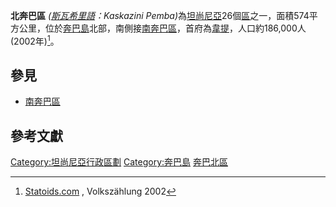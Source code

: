 {{Infobox Settlement
<!--See Template:Infobox Settlement for additional fields that may be available-->
<!--See the Table at Infobox Settlement for all fields and descriptions of usage-->
<!-- Basic info  ---------------->
|name                   = 北奔巴區<!-- at least one of the first two fields must be filled in -->
|official_name          = 
|other_name             =
|native_name            =  <!-- if different from the English name -->
|nickname               = 
|settlement_type        = [[坦桑尼亞行政區劃|區]]<!-- e.g. Town, Village, City, etc.-->
|total_type             = <!-- to set a non-standard label for total area and population rows -->
|motto                  =
<!-- images and maps  ----------->
|image_skyline          = 
|imagesize              = 
|image_caption          = 
|image_flag             = 
|flag_size              =
|image_seal             = 
|seal_size              =
|image_shield           = 
|shield_size            =
|image_blank_emblem     =
|blank_emblem_type      =
|blank_emblem_size      =
|image_map              = Tanzania PembaNorth location map.svg
|mapsize                = 
|map_caption            = 北奔巴區於坦尚尼亞位置圖
|image_map1             = 
|mapsize1               = 
|map_caption1           = 
|image_dot_map          =
|dot_mapsize            =
|dot_map_caption        =
|dot_x =  |dot_y =
|pushpin_map            = <!-- the name of a location map as per http://en.wikipedia.org/wiki/Template:Location_map -->
|pushpin_label_position = <!-- the position of the pushpin label: left, right, top, bottom, none -->
|pushpin_map_caption    =
|pushpin_mapsize        =
<!-- Location ------------------>
|subdivision_type       = 國家<!--Country-->
|subdivision_name       = {{TZA}}<!--the name of the country-->
|subdivision_type1      = 
|subdivision_name1      = 
|subdivision_type2      = 
|subdivision_name2      = 
<!-- Smaller parts (e.g. boroughs of a city) and seat of government -->
|seat_type              =首府
|seat                   =[[韋提|韋提]]
|parts_type             =
|parts_style            = <!-- =list (for list), coll (for collapsed list), para (for paragraph format)
                               Default is list if up to 5 items, coll if more than 5-->
|parts                  = <!-- parts text, or header for parts list -->
|p1                     =
|p2                     = <!-- etc. up to p50: for separate parts to be listed--> 
<!-- Politics ----------------->
|government_footnotes   =
|government_type        =
|leader_title           =
|leader_name            =  <!--add   (no-break space) to leader names to disable automatic links-->
|leader_title1          =  
|leader_name1           =
|established_title      =  <!-- Settled -->
|established_date       = 
<!-- Area    --------------------->
|area_magnitude         = 
|unit_pref                = <!--Enter: Imperial, to display imperial  before metric-->
|area_footnotes           =
|area_total_km2           = 574<!-- ALL fields with measurements are subject to automatic unit conversion-->
|area_land_km2            = <!--See table @ Template:Infobox Settlement for details on unit conversion-->
|area_water_km2           =
|area_total_sq_mi         =
|area_land_sq_mi          =
|area_water_sq_mi         =
|area_water_percent       =
<!-- Elevation -------------------------->
|elevation_footnotes    =  <!--for references: use <ref> tags-->
|elevation_m            = 
|elevation_ft           =
|elevation_max_m            = 
|elevation_max_ft           =
|elevation_min_m            = 
|elevation_min_ft           =
<!-- Population   ----------------------->
|population_as_of               =2002
|population_footnotes           =
|population_note                =
|population_total               =186000
|population_density_km2         = auto<!--For automatic calculation, any density field may contain: auto -->
|population_density_sq_mi       =
<!-- General information  --------------->
|timezone               = 
|utc_offset             = 
|timezone_DST           = 
|utc_offset_DST         = 
|coor_pinpoint         =<!-- can be used to specify exactly where/what the coordinates refer to -->
|coordinates_type       = 
|latd= |latm= |lats= |latNS=
|longd= |longm= |longs= |longEW=
<!-- Area/postal codes & others -------->
|postal_code_type       =  <!-- enter ZIP code, Postcode, Post code, Postal code... -->
|postal_code            =
|area_code              =
|website                = 
|footnotes              = 
}}
'''北奔巴區''' ''([[斯瓦希里語|斯瓦希里語]]：Kaskazini Pemba)''為[[坦尚尼亞|坦尚尼亞]]26個[[坦尚尼亞行政區劃|區]]之一，面積574平方公里，位於[[奔巴島|奔巴島]]北部，南側接[[南奔巴區|南奔巴區]]，首府為[[韋提|韋提]]，人口約186,000人(2002年)<ref>[http://www.statoids.com/utz.html Statoids.com] {{Wayback|url=http://www.statoids.com/utz.html |date=20181225065231 }}, Volkszählung 2002</ref>。

==參見==
* [[南奔巴區|南奔巴區]]

==參考文獻==
{{reflist}}
{{坦尚尼亞行政區劃}}

{{coord|5|05|S|39|48|E|region:TZ_type:adm1st_source:GNS-enwiki|display=title}}

[[Category:坦尚尼亞行政區劃|Category:坦尚尼亞行政區劃]]
[[Category:奔巴島|Category:奔巴島]]
[[Category:奔巴北區|]]